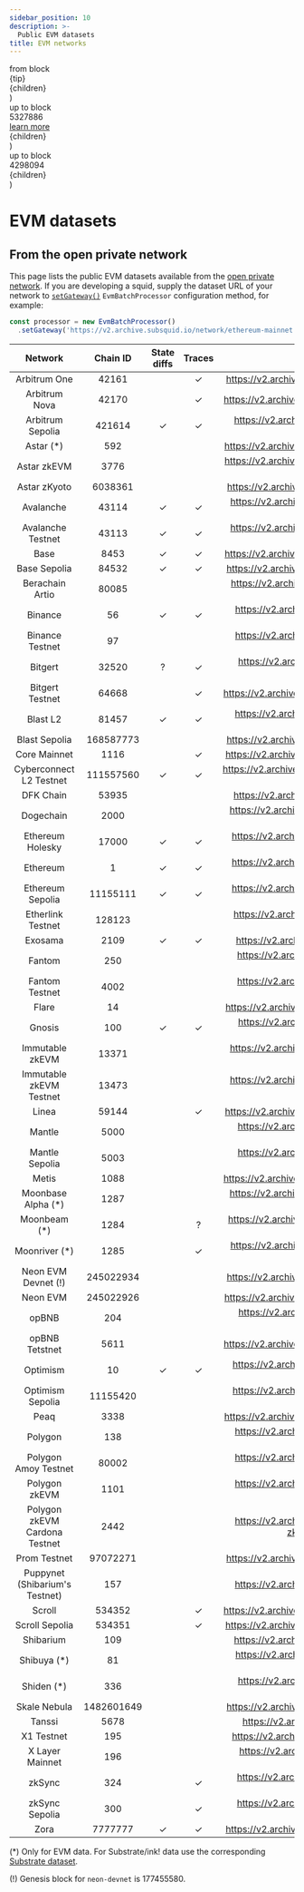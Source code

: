 ```yaml
---
sidebar_position: 10
description: >-
  Public EVM datasets
title: EVM networks
---
```


  <div class="group relative">
    <div class={`pointer-events-auto absolute -top-9 -left-3 w-max opacity-0 transition-opacity group-hover:opacity-100`}>
      <div>from block</div>
      <div>{tip}</div>
    </div>
    <span class="underline decoration-dotted">{children}</span>
  </div>
)

  <div class="group relative">
    <div class={`pointer-events-auto absolute -top-16 -left-3 w-max opacity-0 transition-opacity group-hover:opacity-100`}>
      <div>up to block</div>
      <div>5327886</div>
      <div><a href="https://github.com/moonbeam-foundation/moonbeam/issues/2626">learn more</a></div>
    </div>
    <span class="underline decoration-dotted">{children}</span>
  </div>
)

  <div class="group relative">
    <div class={`pointer-events-auto absolute -top-9 -left-3 w-max opacity-0 transition-opacity group-hover:opacity-100`}>
      <div>up to block</div>
      <div>4298094</div>
    </div>
    <span class="underline decoration-dotted">{children}</span>
  </div>
)

# EVM datasets

## From the open private network

This page lists the public EVM datasets available from the [open private network](/subsquid-network/overview/#open-private-network). If you are developing a squid, supply the dataset URL of your network to [`setGateway()`](/sdk/reference/processors/evm-batch/general/#set-gateway) `EvmBatchProcessor` configuration method, for example:

```ts
const processor = new EvmBatchProcessor()
  .setGateway('https://v2.archive.subsquid.io/network/ethereum-mainnet')
```

| Network                        | Chain ID   | State diffs                                            | Traces                                                | Dataset URL                                                          |
|:------------------------------:|:----------:|:------------------------------------------------------:|:-----------------------------------------------------:|:--------------------------------------------------------------------:|
| Arbitrum One                   | 42161      |                                                        | ✓                                                     | https://v2.archive.subsquid.io/network/arbitrum-one                  |
| Arbitrum Nova                  | 42170      |                                                        | ✓                                                     | https://v2.archive.subsquid.io/network/arbitrum-nova                 |
| Arbitrum Sepolia               | 421614     | ✓                                                      | ✓                                                     | https://v2.archive.subsquid.io/network/arbitrum-sepolia              |
| Astar (*)                      | 592        |                                                        |                                                       | https://v2.archive.subsquid.io/network/astar-mainnet                 |
| Astar zkEVM                    | 3776       |                                                        |                                                       | https://v2.archive.subsquid.io/network/astar-zkevm-mainnet           |
| Astar zKyoto                   | 6038361    |                                                        |                                                       | https://v2.archive.subsquid.io/network/astar-zkyoto                  |
| Avalanche                      | 43114      | ✓                                                      | ✓                                                     | https://v2.archive.subsquid.io/network/avalanche-mainnet             |
| Avalanche Testnet              | 43113      | ✓                                                      | ✓                                                     | https://v2.archive.subsquid.io/network/avalanche-testnet             |
| Base                           | 8453       | ✓                                                      | ✓                                                     | https://v2.archive.subsquid.io/network/base-mainnet                  |
| Base Sepolia                   | 84532      | ✓                                                      | ✓                                                     | https://v2.archive.subsquid.io/network/base-sepolia                  |
| Berachain Artio                | 80085      |                                                        |                                                       | https://v2.archive.subsquid.io/network/berachain-artio               |
| Binance                        | 56         | ✓                                                      | ✓                                                     | https://v2.archive.subsquid.io/network/binance-mainnet               |
| Binance Testnet                | 97         |                                                        |                                                       | https://v2.archive.subsquid.io/network/binance-testnet               |
| Bitgert                        | 32520      | <BitgertTooltip>?</BitgertTooltip>                     | ✓                                                     | https://v2.archive.subsquid.io/network/bitgert-mainnet               |
| Bitgert Testnet                | 64668      |                                                        | ✓                                                     | https://v2.archive.subsquid.io/network/bitgert-testnet               |
| Blast L2                       | 81457      | ✓                                                      | ✓                                                     | https://v2.archive.subsquid.io/network/blast-l2-mainnet              |
| Blast Sepolia                  | 168587773  |                                                        |                                                       | https://v2.archive.subsquid.io/network/blast-sepolia                 |
| Core Mainnet                   | 1116       |                                                        | ✓                                                     | https://v2.archive.subsquid.io/network/core-mainnet                  |
| Cyberconnect L2 Testnet        | 111557560  | ✓                                                      | ✓                                                     | https://v2.archive.subsquid.io/network/cyberconnect-l2-testnet       |
| DFK Chain                      | 53935      |                                                        |                                                       | https://v2.archive.subsquid.io/network/dfk-chain                     |
| Dogechain                      | 2000       |                                                        |                                                       | https://v2.archive.subsquid.io/network/dogechain-mainnet             |
| Ethereum Holesky               | 17000      | ✓                                                      | ✓                                                     | https://v2.archive.subsquid.io/network/ethereum-holesky              |
| Ethereum                       | 1          | ✓                                                      | ✓                                                     | https://v2.archive.subsquid.io/network/ethereum-mainnet              |
| Ethereum Sepolia               | 11155111   | ✓                                                      | ✓                                                     | https://v2.archive.subsquid.io/network/ethereum-sepolia              |
| Etherlink Testnet              | 128123     |                                                        |                                                       | https://v2.archive.subsquid.io/network/etherlink-testnet             |
| Exosama                        | 2109       | ✓                                                      | ✓                                                     | https://v2.archive.subsquid.io/network/exosama                       |
| Fantom                         | 250        |                                                        |                                                       | https://v2.archive.subsquid.io/network/fantom-mainnet                |
| Fantom Testnet                 | 4002       |                                                        |                                                       | https://v2.archive.subsquid.io/network/fantom-testnet                |
| Flare                          | 14         |                                                        |                                                       | https://v2.archive.subsquid.io/network/flare-mainnet                 |
| Gnosis                         | 100        | ✓                                                      | ✓                                                     | https://v2.archive.subsquid.io/network/gnosis-mainnet                |
| Immutable zkEVM                | 13371      |                                                        |                                                       | https://v2.archive.subsquid.io/network/immutable-zkevm-mainnet       |
| Immutable zkEVM Testnet        | 13473      |                                                        |                                                       | https://v2.archive.subsquid.io/network/immutable-zkevm-testnet       |
| Linea                          | 59144      |                                                        | ✓                                                     | https://v2.archive.subsquid.io/network/linea-mainnet                 |
| Mantle                         | 5000       |                                                        |                                                       | https://v2.archive.subsquid.io/network/mantle-mainnet                |
| Mantle Sepolia                 | 5003       |                                                        |                                                       | https://v2.archive.subsquid.io/network/mantle-sepolia                |
| Metis                          | 1088       |                                                        |                                                       | https://v2.archive.subsquid.io/network/metis-mainnet                 |
| Moonbase Alpha (*)             | 1287       |                                                        |                                                       | https://v2.archive.subsquid.io/network/moonbase-testnet              |
| Moonbeam (*)                   | 1284       |                                                        | <MoonbeamTooltip>?</MoonbeamTooltip>                  | https://v2.archive.subsquid.io/network/moonbeam-mainnet              |
| Moonriver (*)                  | 1285       |                                                        | ✓                                                     | https://v2.archive.subsquid.io/network/moonriver-mainnet             |
| Neon EVM Devnet (!)            | 245022934  |                                                        |                                                       | https://v2.archive.subsquid.io/network/neon-devnet                   |
| Neon EVM                       | 245022926  |                                                        |                                                       | https://v2.archive.subsquid.io/network/neon-mainnet                  |
| opBNB                          | 204        |                                                        |                                                       | https://v2.archive.subsquid.io/network/opbnb-mainnet                 |
| opBNB Tetstnet                 | 5611       |                                                        |                                                       | https://v2.archive.subsquid.io/network/opbnb-testnet                 |
| Optimism                       | 10         | <FromBlockTooltip tip="105235063">✓</FromBlockTooltip> | ✓                                                     | https://v2.archive.subsquid.io/network/optimism-mainnet              |
| Optimism Sepolia               | 11155420   |                                                        |                                                       | https://v2.archive.subsquid.io/network/optimism-sepolia              |
| Peaq                           | 3338       |                                                        |                                                       | https://v2.archive.subsquid.io/network/peaq-mainnet                  |
| Polygon                        | 138        |                                                        |                                                       | https://v2.archive.subsquid.io/network/polygon-mainnet               |
| Polygon Amoy Testnet           | 80002      |                                                        |                                                       | https://v2.archive.subsquid.io/network/polygon-amoy-testnet          |
| Polygon zkEVM                  | 1101       |                                                        |                                                       | https://v2.archive.subsquid.io/network/polygon-zkevm-mainnet         |
| Polygon zkEVM Cardona Testnet  | 2442       |                                                        |                                                       | https://v2.archive.subsquid.io/network/polygon-zkevm-cardona-testnet |
| Prom Testnet                   | 97072271   |                                                        |                                                       | https://v2.archive.subsquid.io/network/prom-testnet                  |
| Puppynet (Shibarium's Testnet) | 157        |                                                        |                                                       | https://v2.archive.subsquid.io/network/puppynet                      |
| Scroll                         | 534352     |                                                        | ✓                                                     | https://v2.archive.subsquid.io/network/scroll-mainnet                |
| Scroll Sepolia                 | 534351     |                                                        | ✓                                                     | https://v2.archive.subsquid.io/network/scroll-sepolia                |
| Shibarium                      | 109        |                                                        |                                                       | https://v2.archive.subsquid.io/network/shibarium                     |
| Shibuya (*)                    | 81         |                                                        |                                                       | https://v2.archive.subsquid.io/network/shibuya-testnet               |
| Shiden (*)                     | 336        |                                                        |                                                       | https://v2.archive.subsquid.io/network/shiden-mainnet                |
| Skale Nebula                   | 1482601649 |                                                        |                                                       | https://v2.archive.subsquid.io/network/skale-nebula                  |
| Tanssi                         | 5678       |                                                        |                                                       | https://v2.archive.subsquid.io/network/tanssi                        |
| X1 Testnet                     | 195        |                                                        |                                                       | https://v2.archive.subsquid.io/network/x1-testnet                    |
| X Layer Mainnet                | 196        |                                                        |                                                       | https://v2.archive.subsquid.io/network/xlayer-mainnet                |
| zkSync                         | 324        |                                                        | <FromBlockTooltip tip="15500000">✓</FromBlockTooltip> | https://v2.archive.subsquid.io/network/zksync-mainnet                |
| zkSync Sepolia                 | 300        |                                                        | ✓                                                     | https://v2.archive.subsquid.io/network/zksync-sepolia                |
| Zora                           | 7777777    | ✓                                                      | ✓                                                     | https://v2.archive.subsquid.io/network/zora-mainnet                  |

(*) Only for EVM data. For Substrate/ink! data use the corresponding [Substrate dataset](/subsquid-network/reference/substrate-networks).

(!) Genesis block for `neon-devnet` is 177455580.
